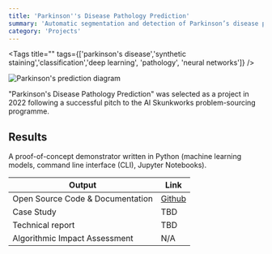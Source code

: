 ```yaml
---
title: 'Parkinson''s Disease Pathology Prediction'
summary: 'Automatic segmentation and detection of Parkinson’s disease pathology using synthetic staining and deep neural networks'
category: 'Projects'
---
```


<Tags title="" tags={['parkinson\'s disease','synthetic staining','classification','deep learning', 'pathology', 'neural networks']} />

![Parkinson's prediction diagram](images/parkinsons-detection.png)

"Parkinson's Disease Pathology Prediction" was selected as a project in 2022 following a successful pitch to the AI Skunkworks problem-sourcing programme.

## Results

A proof-of-concept demonstrator written in Python (machine learning models, command line interface (CLI), Jupyter Notebooks).

Output|Link
---|---
Open Source Code & Documentation|[Github](https://github.com/nhsx/skunkworks-parkinsons-detection/)
Case Study|TBD
Technical report|TBD
Algorithmic Impact Assessment|N/A
